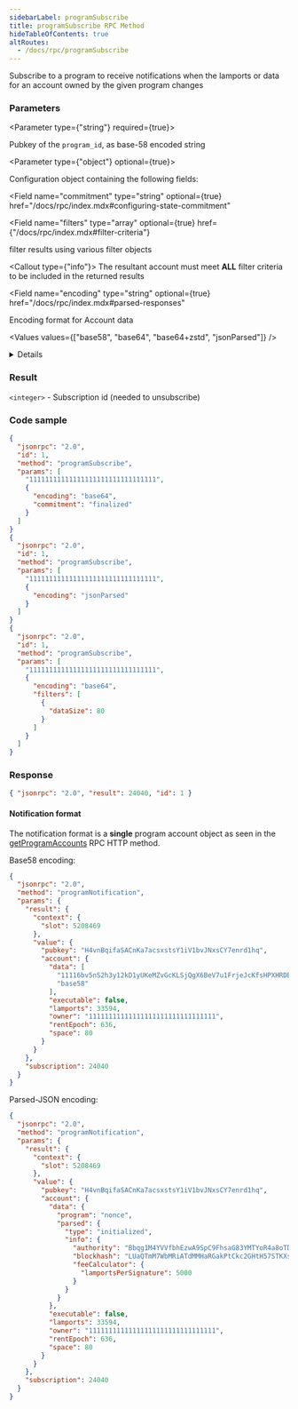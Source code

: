 ```yaml
---
sidebarLabel: programSubscribe
title: programSubscribe RPC Method
hideTableOfContents: true
altRoutes:
  - /docs/rpc/programSubscribe
---
```


Subscribe to a program to receive notifications when the lamports or data for an
account owned by the given program changes

<DocSideBySide>

<DocLeftSide>

### Parameters

<Parameter type={"string"} required={true}>

Pubkey of the `program_id`, as base-58 encoded string

</Parameter>

<Parameter type={"object"} optional={true}>

Configuration object containing the following fields:

<Field
  name="commitment"
  type="string"
  optional={true}
  href="/docs/rpc/index.mdx#configuring-state-commitment"
></Field>

<Field
  name="filters"
  type="array"
  optional={true}
  href={"/docs/rpc/index.mdx#filter-criteria"}
>

filter results using various filter objects

<Callout type={"info"}>
  The resultant account must meet **ALL** filter criteria to be included in the
  returned results
</Callout>

</Field>

<Field 
  name="encoding"
  type="string"
  optional={true}
  href="/docs/rpc/index.mdx#parsed-responses"
>

Encoding format for Account data

<Values values={["base58", "base64", "base64+zstd", "jsonParsed"]} />

<details>

-   `base58` is slow.
-   `jsonParsed` encoding attempts to use program-specific state parsers to return
    more human-readable and explicit account state data.
-   If `jsonParsed` is requested but a parser cannot be found, the field falls
    back to `base64` encoding, detectable when the `data` field is type `string`.

</details>

</Field>

</Parameter>

### Result

`<integer>` - Subscription id (needed to unsubscribe)

</DocLeftSide>

<DocRightSide>

### Code sample

```json
{
  "jsonrpc": "2.0",
  "id": 1,
  "method": "programSubscribe",
  "params": [
    "11111111111111111111111111111111",
    {
      "encoding": "base64",
      "commitment": "finalized"
    }
  ]
}
{
  "jsonrpc": "2.0",
  "id": 1,
  "method": "programSubscribe",
  "params": [
    "11111111111111111111111111111111",
    {
      "encoding": "jsonParsed"
    }
  ]
}
{
  "jsonrpc": "2.0",
  "id": 1,
  "method": "programSubscribe",
  "params": [
    "11111111111111111111111111111111",
    {
      "encoding": "base64",
      "filters": [
        {
          "dataSize": 80
        }
      ]
    }
  ]
}
```

### Response

```json
{ "jsonrpc": "2.0", "result": 24040, "id": 1 }
```

</DocRightSide>
</DocSideBySide>

#### Notification format

The notification format is a <b>single</b> program account object as seen in the
[getProgramAccounts](/docs/rpc/http/getprogramaccounts) RPC HTTP method.

Base58 encoding:

```json
{
  "jsonrpc": "2.0",
  "method": "programNotification",
  "params": {
    "result": {
      "context": {
        "slot": 5208469
      },
      "value": {
        "pubkey": "H4vnBqifaSACnKa7acsxstsY1iV1bvJNxsCY7enrd1hq",
        "account": {
          "data": [
            "11116bv5nS2h3y12kD1yUKeMZvGcKLSjQgX6BeV7u1FrjeJcKfsHPXHRDEHrBesJhZyqnnq9qJeUuF7WHxiuLuL5twc38w2TXNLxnDbjmuR",
            "base58"
          ],
          "executable": false,
          "lamports": 33594,
          "owner": "11111111111111111111111111111111",
          "rentEpoch": 636,
          "space": 80
        }
      }
    },
    "subscription": 24040
  }
}
```

Parsed-JSON encoding:

```json
{
  "jsonrpc": "2.0",
  "method": "programNotification",
  "params": {
    "result": {
      "context": {
        "slot": 5208469
      },
      "value": {
        "pubkey": "H4vnBqifaSACnKa7acsxstsY1iV1bvJNxsCY7enrd1hq",
        "account": {
          "data": {
            "program": "nonce",
            "parsed": {
              "type": "initialized",
              "info": {
                "authority": "Bbqg1M4YVVfbhEzwA9SpC9FhsaG83YMTYoR4a8oTDLX",
                "blockhash": "LUaQTmM7WbMRiATdMMHaRGakPtCkc2GHtH57STKXs6k",
                "feeCalculator": {
                  "lamportsPerSignature": 5000
                }
              }
            }
          },
          "executable": false,
          "lamports": 33594,
          "owner": "11111111111111111111111111111111",
          "rentEpoch": 636,
          "space": 80
        }
      }
    },
    "subscription": 24040
  }
}
```
